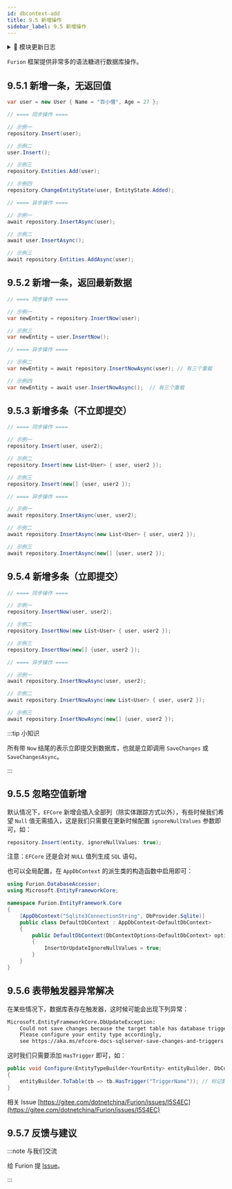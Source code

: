 ```yaml
---
id: dbcontext-add
title: 9.5 新增操作
sidebar_label: 9.5 新增操作
---
```



<details>
  <summary>📝 模块更新日志</summary>
  <div>
<div>

- **问题修复**

  - &nbsp;<Tag>修复</Tag> 实体拓展方式操作数据库出现空异常问题 <sup>4.8.4.17</sup> <sup>⏱️2023.01.29</sup> [#I6AXU6](https://gitee.com/dotnetchina/Furion/issues/I6AXU6)

</div>
  </div>
</details>

`Furion` 框架提供非常多的语法糖进行数据库操作。

## 9.5.1 新增一条，无返回值

```cs showLineNumbers
var user = new User { Name = "百小僧", Age = 27 };

// ==== 同步操作 ====

// 示例一
repository.Insert(user);

// 示例二
user.Insert();

// 示例三
repository.Entities.Add(user);

// 示例四
repository.ChangeEntityState(user, EntityState.Added);

// ==== 异步操作 ====

// 示例一
await repository.InsertAsync(user);

// 示例二
await user.InsertAsync();

// 示例三
await repository.Entities.AddAsync(user);

```

## 9.5.2 新增一条，返回最新数据

```cs showLineNumbers
// ==== 同步操作 ====

// 示例一
var newEntity = repository.InsertNow(user);

// 示例三
var newEntity = user.InsertNow();

// ==== 异步操作 ====

// 示例二
var newEntity = await repository.InsertNowAsync(user); // 有三个重载

// 示例四
var newEntity = await user.InsertNowAsync();  // 有三个重载
```

## 9.5.3 新增多条（不立即提交）

```cs showLineNumbers
// ==== 同步操作 ====

// 示例一
repository.Insert(user, user2);

// 示例二
repository.Insert(new List<User> { user, user2 });

// 示例三
repository.Insert(new[] {user, user2 });

// ==== 异步操作 ====

// 示例一
await repository.InsertAsync(user, user2);

// 示例二
await repository.InsertAsync(new List<User> { user, user2 });

// 示例三
await repository.InsertAsync(new[] {user, user2 });
```

## 9.5.4 新增多条（立即提交）

```cs showLineNumbers
// ==== 同步操作 ====

// 示例一
repository.InsertNow(user, user2);

// 示例二
repository.InsertNow(new List<User> { user, user2 });

// 示例三
repository.InsertNow(new[] {user, user2 });

// ==== 异步操作 ====

// 示例一
await repository.InsertNowAsync(user, user2);

// 示例二
await repository.InsertNowAsync(new List<User> { user, user2 });

// 示例三
await repository.InsertNowAsync(new[] {user, user2 });
```

:::tip 小知识

所有带 `Now` 结尾的表示立即提交到数据库，也就是立即调用 `SaveChanges` 或 `SaveChangesAsync`。

:::

## 9.5.5 忽略空值新增

默认情况下，`EFCore` 新增会插入全部列（除实体跟踪方式以外），有些时候我们希望 `Null` 值无需插入，这是我们只需要在更新时候配置 `ignoreNullValues` 参数即可，如：

```cs showLineNumbers
repository.Insert(entity, ignoreNullValues: true);
```

注意：`EFCore` 还是会对 `NULL` 值列生成 `SQL` 语句。

也可以全局配置，在 `AppDbContext` 的派生类的构造函数中启用即可：

```cs showLineNumbers  {11}
using Furion.DatabaseAccessor;
using Microsoft.EntityFrameworkCore;

namespace Furion.EntityFramework.Core
{
    [AppDbContext("Sqlite3ConnectionString", DbProvider.Sqlite)]
    public class DefaultDbContext : AppDbContext<DefaultDbContext>
    {
        public DefaultDbContext(DbContextOptions<DefaultDbContext> options) : base(options)
        {
            InsertOrUpdateIgnoreNullValues = true;
        }
    }
}
```

## 9.5.6 表带触发器异常解决

在某些情况下，数据库表存在触发器，这时候可能会出现下列异常：

```txt showLineNumbers
Microsoft.EntityFrameworkCore.DbUpdateException:
    Could not save changes because the target table has database triggers.
    Please configure your entity type accordingly,
    see https://aka.ms/efcore-docs-sqlserver-save-changes-and-triggers for more information.
```

这时我们只需要添加 `HasTrigger` 即可，如：

```cs showLineNumbers {3}
public void Configure(EntityTypeBuilder<YourEntity> entityBuilder, DbContext dbContext, Type dbContextLocator)
{
    entityBuilder.ToTable(tb => tb.HasTrigger("TriggerName")); // 标记数据库表存在触发器，触发器名称可随意
}
```

相关 Issue [https://gitee.com/dotnetchina/Furion/issues/I5S4EC](https://gitee.com/dotnetchina/Furion/issues/I5S4EC)

## 9.5.7 反馈与建议

:::note 与我们交流

给 Furion 提 [Issue](https://gitee.com/dotnetchina/Furion/issues/new?issue)。

:::
